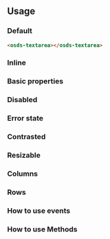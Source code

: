 
<GenericStyle />

## Usage

### Default
<Canvas withSource="none">
  <osds-textarea></osds-textarea>
</Canvas >

```html
<osds-textarea></osds-textarea>
```

### Inline
<InlineProperty />

### Basic properties
<BasicProperty />

### Disabled
<DisabledProperty />

### Error state
<ErrorProperty />

### Contrasted
<ContrastedProperty />

### Resizable
<ResizableProperty />

### Columns
<ColsProperty />

### Rows
<RowsProperty />

### How to use events
<Events />

### How to use Methods
<Methods />
